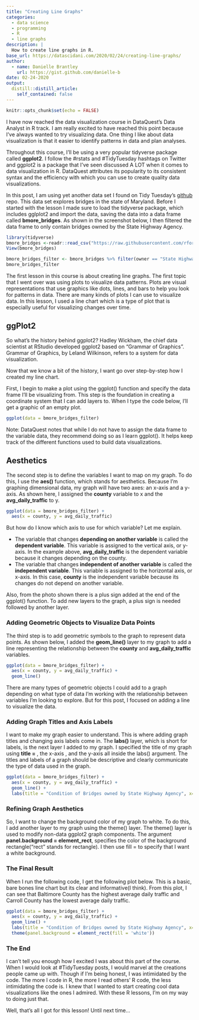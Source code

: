 ```yaml
---
title: "Creating Line Graphs"
categories:
  - data science 
  - programming
  - R
  - line graphs
description: |
  How to create line graphs in R.
base_url: https://datascidani.com/2020/02/24/creating-line-graphs/
author:
  - name: Danielle Brantley
    url: https://gist.github.com/danielle-b
date: 02-24-2020
output:
  distill::distill_article:
    self_contained: false
---
```


<style>
    pre code {
      white-space: pre-wrap;
    }
</style>

```r
knitr::opts_chunk$set(echo = FALSE)
```

I have now reached the data visualization course in DataQuest’s Data Analyst in R track. I am really excited to have reached this point because I’ve always wanted to try visualizing data. One thing I like about data visualization is that it easier to identify patterns in data and plan analyses.

Throughout this course, I’ll be using a very popular tidyverse package called **ggplot2**. I follow the #rstats and #TidyTuesday hashtags on Twitter and ggplot2 is a package that I’ve seen discussed A LOT when it comes to data visualization in R. DataQuest attributes its popularity to its consistent syntax and the efficiency with which you can use to create quality data visualizations.

In this post, I am using yet another data set I found on Tidy Tuesday’s [github](https://github.com/rfordatascience/tidytuesday/tree/master/data/2018/2018-11-27) repo. This data set explores bridges in the state of Maryland. Before I started with the lesson I made sure to load the tidyverse package, which includes gglplot2 and import the data, saving the data into a data frame called **bmore_bridges**. As shown in the screenshot below, I then filtered the data frame to only contain bridges owned by the State Highway Agency.

```r
library(tidyverse)
bmore_bridges <-readr::read_csv("https://raw.githubusercontent.com/rfordatascience/tidytuesday/master/data/2018/2018-11-27/baltimore_bridges.csv")
View(bmore_bridges)

```

```r
bmore_bridges_filter <- bmore_bridges %>% filter(owner == "State Highway Agency")
bmore_bridges_filter
```

The first lesson in this course is about creating line graphs. The first topic that I went over was using plots to visualize data patterns. Plots are visual representations that use graphics like dots, lines, and bars to help you look for patterns in data. There are many kinds of plots I can use to visualize data. In this lesson, I used a line chart which is a type of plot that is especially useful for visualizing changes over time.

## ggPlot2

So what’s the history behind ggplot2? Hadley Wickham, the chief data scientist at RStudio developed ggplot2 based on “Grammar of Graphics”. Grammar of Graphics, by Leland Wilkinson, refers to a system for data visualization.

Now that we know a bit of the history, I want go over step-by-step how I created my line chart.

First, I begin to make a plot using the ggplot() function and specify the data frame I’ll be visualizing from. This step is the foundation in creating a coordinate system that I can add layers to. When I type the code below, I’ll get a graphic of an empty plot.

```r
ggplot(data = bmore_bridges_filter)
```

Note: DataQuest notes that while I do not have to assign the data frame to the variable data, they recommend doing so as I learn ggplot(). It helps keep track of the different functions used to build data visualizations.

## Aesthetics

The second step is to define the variables I want to map on my graph. To do this, I use the **aes()** function, which stands for aesthetics. Because I’m graphing dimensional data, my graph will have two axes: an x-axis and a y-axis. As shown here, I assigned the **county** variable to x and the **avg_daily_traffic** to y.

```r
ggplot(data = bmore_bridges_filter) +
  aes(x = county, y = avg_daily_traffic)
```

But how do I know which axis to use for which variable? Let me explain.

- The variable that changes **depending on another variable** is called the **dependent variable**. This variable is assigned to the vertical axis, or y-axis. In the example above, **avg_daily_traffic** is the dependent variable because it changes depending on the county.
- The variable that changes **independent of another variable** is called the **independent variable**. This variable is assigned to the horizontal axis, or x-axis. In this case, **county** is the independent variable because its changes do not depend on another variable.

Also, from the photo shown there is a plus sign added at the end of the ggplot() function. To add new layers to the graph, a plus sign is needed followed by another layer.

### Adding Geometric Objects to Visualize Data Points

The third step is to add geometric symbols to the graph to represent data points. As shown below, I added the **geom_line()** layer to my graph to add a line representing the relationship between the **county** and **avg_daily_traffic** variables.

```r
ggplot(data = bmore_bridges_filter) +
  aes(x = county, y = avg_daily_traffic) +
  geom_line() 
```

There are many types of geometric objects I could add to a graph depending on what type of data I’m working with the relationship between variables I’m looking to explore. But for this post, I focused on adding a line to visualize the data.

### Adding Graph Titles and Axis Labels

I want to make my graph easier to understand. This is where adding graph titles and changing axis labels come in. The **labs()** layer, which is short for labels, is the next layer I added to my graph. I specified the title of my graph using **title =** , the x-axis , and the y-axis all inside the labs() argument. The titles and labels of a graph should be descriptive and clearly communicate the type of data used in the graph.

```r
ggplot(data = bmore_bridges_filter) +
  aes(x = county, y = avg_daily_traffic) +
  geom_line() +
  labs(title = "Condition of Bridges owned by State Highway Agency", x= "County", y ="Average Daily Traffic")
```

### Refining Graph Aesthetics

So, I want to change the background color of my graph to white. To do this, I add another layer to my graph using the theme() layer. The theme() layer is used to modify non-data ggplot2 graph components. The argument **panel.background = element_rect**, specifies the color of the background rectangle(“rect” stands for rectangle). I then use fill = to specify that I want a white background.

### The Final Result

When I run the following code, I get the following plot below. This is a basic, bare bones line chart but its clear and informative(I think). From this plot, I can see that Baltimore County has the highest average daily traffic and Carroll County has the lowest average daily traffic.

```r
ggplot(data = bmore_bridges_filter) +
  aes(x = county, y = avg_daily_traffic) +
  geom_line() +
  labs(title = "Condition of Bridges owned by State Highway Agency", x= "County", y ="Average Daily Traffic") +
  theme(panel.background = element_rect(fill = 'white'))
```

### The End

I can’t tell you enough how I excited I was about this part of the course. When I would look at #TidyTuesday posts, I would marvel at the creations people came up with. Though if I’m being honest, I was intimidated by the code. The more I code in R, the more I read others’ R code, the less intimidating the code is. I knew that I wanted to start creating cool data visualizations like the ones I admired. With these R lessons, I’m on my way to doing just that.

Well, that’s all I got for this lesson! Until next time…